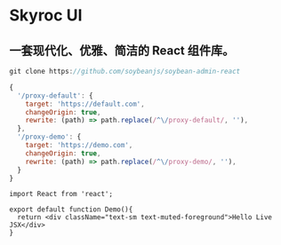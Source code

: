 
# Skyroc UI

## 一套现代化、优雅、简洁的 React 组件库。


```ts copy filename="test.ts"
git clone https://github.com/soybeanjs/soybean-admin-react
```

```js show-line-numbers
{
  '/proxy-default': {
    target: 'https://default.com',
    changeOrigin: true,
    rewrite: (path) => path.replace(/^\/proxy-default/, ''),
  },
  '/proxy-demo': {
    target: 'https://demo.com',
    changeOrigin: true,
    rewrite: (path) => path.replace(/^\/proxy-demo/, ''),
  }
}
```

```tsx
import React from 'react';

export default function Demo(){
  return <div className="text-sm text-muted-foreground">Hello Live JSX</div>
}
```

<InstallDependencies pkg="soy-ui" />
